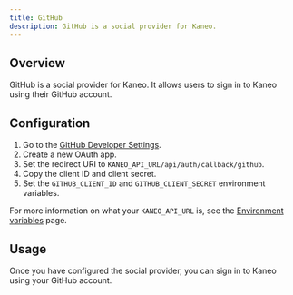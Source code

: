 ```yaml
---
title: GitHub
description: GitHub is a social provider for Kaneo.
---
```


## Overview

GitHub is a social provider for Kaneo. It allows users to sign in to Kaneo using their GitHub account.

## Configuration

1. Go to the [GitHub Developer Settings](https://github.com/settings/developers/).
2. Create a new OAuth app.
3. Set the redirect URI to `KANEO_API_URL/api/auth/callback/github`.
4. Copy the client ID and client secret.
5. Set the `GITHUB_CLIENT_ID` and `GITHUB_CLIENT_SECRET` environment variables.

For more information on what your `KANEO_API_URL` is, see the [Environment variables](/docs/installation/environment-variables#github-sso--integration) page.

## Usage

Once you have configured the social provider, you can sign in to Kaneo using your GitHub account.